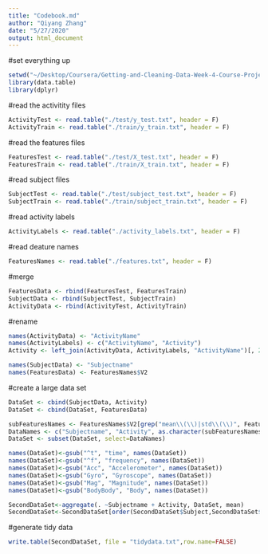 ```yaml
---
title: "Codebook.md"
author: "Qiyang Zhang"
date: "5/27/2020"
output: html_document
---
```


#set everything up

```r
setwd("~/Desktop/Coursera/Getting-and-Cleaning-Data-Week-4-Course-Project/UCI HAR Dataset")
library(data.table)
library(dplyr)
```

#read the activitity files
```r
ActivityTest <- read.table("./test/y_test.txt", header = F)
ActivityTrain <- read.table("./train/y_train.txt", header = F)
```


#read the features files
```r
FeaturesTest <- read.table("./test/X_test.txt", header = F)
FeaturesTrain <- read.table("./train/X_train.txt", header = F)
```


#read subject files

```r
SubjectTest <- read.table("./test/subject_test.txt", header = F)
SubjectTrain <- read.table("./train/subject_train.txt", header = F)
```

#read activity labels

```r
ActivityLabels <- read.table("./activity_labels.txt", header = F)
```

#read deature names

```r
FeaturesNames <- read.table("./features.txt", header = F)
```

#merge

```r
FeaturesData <- rbind(FeaturesTest, FeaturesTrain)
SubjectData <- rbind(SubjectTest, SubjectTrain)
ActivityData <- rbind(ActivityTest, ActivityTrain)
```

#rename

```r
names(ActivityData) <- "ActivityName"
names(ActivityLabels) <- c("ActivityName", "Activity")
Activity <- left_join(ActivityData, ActivityLabels, "ActivityName")[, 2]

names(SubjectData) <- "Subjectname"
names(FeaturesData) <- FeaturesNames$V2
```

#create a large data set
```r
DataSet <- cbind(SubjectData, Activity)
DataSet <- cbind(DataSet, FeaturesData)

subFeaturesNames <- FeaturesNames$V2[grep("mean\\(\\)|std\\(\\)", FeaturesNames$V2)]
DataNames <- c("Subjectname", "Activity", as.character(subFeaturesNames))
DataSet <- subset(DataSet, select=DataNames)

names(DataSet)<-gsub("^t", "time", names(DataSet))
names(DataSet)<-gsub("^f", "frequency", names(DataSet))
names(DataSet)<-gsub("Acc", "Accelerometer", names(DataSet))
names(DataSet)<-gsub("Gyro", "Gyroscope", names(DataSet))
names(DataSet)<-gsub("Mag", "Magnitude", names(DataSet))
names(DataSet)<-gsub("BodyBody", "Body", names(DataSet))

SecondDataSet<-aggregate(. ~Subjectname + Activity, DataSet, mean)
SecondDataSet<-SecondDataSet[order(SecondDataSet$Subject,SecondDataSet$Activity),]
```


#generate tidy data
```r
write.table(SecondDataSet, file = "tidydata.txt",row.name=FALSE)
```





